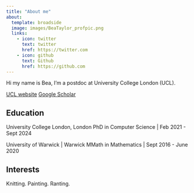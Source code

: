 ```yaml
---
title: "About me"
about:
  template: broadside
  image: images/BeaTaylor_profpic.png
  links:
    - icon: twitter
      text: twitter
      href: https://twitter.com
    - icon: github
      text: Github
      href: https://github.com
---
```


Hi my name is Bea, I'm a postdoc at University College London (UCL). 

[UCL website](https://profiles.ucl.ac.uk/82618-beatrice-taylor) 
[Google Scholar](https://scholar.google.com/citations?user=RPKzlgoAAAAJ&hl=en)

## Education

University College London, London 
PhD in Computer Science | Feb 2021 - Sept 2024

University of Warwick | Warwick
MMath in Mathematics | Sept 2016 - June 2020

## Interests

Knitting. Painting. Ranting. 